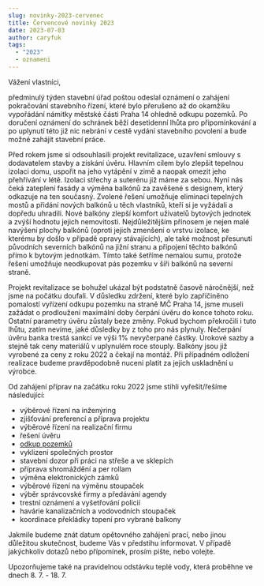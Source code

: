 ```yaml
---
slug: novinky-2023-cervenec
title: Červencové novinky 2023
date: 2023-07-03
author: caryfuk
tags:
  - "2023"
  - oznameni
---
```


Vážení vlastníci,

předminulý týden stavební úřad poštou odeslal oznámení o zahájení pokračování stavebního řízení, které bylo přerušeno až do okamžiku vypořádání námitky městské části Praha 14 ohledně odkupu pozemků. Po doručení oznámení do schránek běží desetidenní lhůta pro připomínkování a po uplynutí této již nic nebrání v cestě vydání stavebního povolení a bude možné zahájit stavební práce.

Před rokem jsme si odsouhlasili projekt revitalizace, uzavření smlouvy s dodavatelem stavby a získání úvěru. Hlavním cílem bylo zlepšit tepelnou izolaci domu, uspořit na jeho vytápění v zimě a naopak omezit jeho přehřívání v létě. Izolaci střechy a suterénu již máme za sebou. Nyní nás čeká zateplení fasády a výměna balkónů za zavěšené s designem, který odkazuje na ten současný. Zvolené řešení umožňuje eliminaci tepelných mostů a přidání nových balkónů u těch vlastníků, kteří si je vyžádali a dopředu uhradili. Nové balkóny zlepší komfort uživatelů bytových jednotek a zvýší hodnotu jejich nemovitosti. Nejdůležitějším přínosem je nejen malé navýšení plochy balkónů (oproti jejich zmenšení o vrstvu izolace, ke kterému by došlo v případě opravy stávajících), ale také možnost přesunutí původních severních balkónů na jižní stranu a připojení těchto balkónů přímo k bytovým jednotkám. Tímto také šetříme nemalou sumu, protože řešení umožňuje neodkupovat pás pozemku v šíři balkónů na severní straně.

Projekt revitalizace se bohužel ukázal být podstatně časově náročnější, než jsme na počátku doufali. V důsledku zdržení, které bylo zapříčiněno pomalostí vyřízení odkupu pozemku na straně MČ Praha 14, jsme museli zažádat o prodloužení maximální doby čerpání úvěru do konce tohoto roku. Ostatní parametry úvěru zůstaly beze změny. Pokud bychom překročili i tuto lhůtu, zatím nevíme, jaké důsledky by z toho pro nás plynuly. Nečerpání úvěru banka trestá sankcí ve výši 1% nevyčerpané částky. Úrokové sazby a stejně tak ceny materiálů v uplynulém roce stouply. Balkóny jsou již vyrobené za ceny z roku 2022 a čekají na montáž. Při případném odložení realizace budeme pravděpodobně nuceni platit za jejich uskladnění u výrobce.

Od zahájení příprav na začátku roku 2022 jsme stihli vyřešit/řešíme následující:

- výběrové řízení na inženýring
- zjišťování preferencí a příprava projektu
- výběrové řízení na realizační firmu
- řešení úvěru
- [odkup pozemků](https://zelenecska.info/images/pozemky.png)
- vyklizení společných prostor
- stavební dozor při práci na střeše a ve sklepích
- příprava shromáždění a per rollam
- výměna elektronických zámků
- výběrové řízení na výměnu stoupaček
- výběr správcovské firmy a předávání agendy
- trestní oznámení a vyšetřování policií
- havárie kanalizačních a vodovodních stoupaček
- koordinace překládky topení pro vybrané balkony

Jakmile budeme znát datum opětovného zahájení prací, nebo jinou důležitou skutečnost, budeme Vás v předstihu informovat. V případě jakýchkoliv dotazů nebo přípomínek, prosím pište, nebo volejte.

Upozorňujeme také na pravidelnou odstávku teplé vody, která proběhne ve dnech 8. 7. - 18. 7.